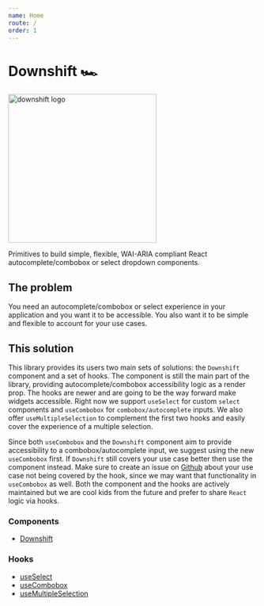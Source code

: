 ```yaml
---
name: Home
route: /
order: 1
---
```


# Downshift 🏎

<img
  src="https://downshift.netlify.com/logo/downshift.svg"
  alt="downshift logo"
  title="downshift logo"
  width="300"
/>

Primitives to build simple, flexible, WAI-ARIA compliant React
autocomplete/combobox or select dropdown components.

## The problem

You need an autocomplete/combobox or select experience in your application and
you want it to be accessible. You also want it to be simple and flexible to
account for your use cases.

## This solution

This library provides its users two main sets of solutions: the `Downshift`
component and a set of hooks. The component is still the main part of the
library, providing autocomplete/combobox accessibility logic as a render prop.
The hooks are newer and are going to be the way forward make widgets accessible.
Right now we support `useSelect` for custom `select` components and
`useCombobox` for `combobox/autocomplete` inputs. We also offer
`useMultipleSelection` to complement the first two hooks and easily cover the
experience of a multiple selection.

Since both `useCombobox` and the `Downshift` component aim to provide
accessibility to a combobox/autocomplete input, we suggest using the new
`useCombobox` first. If `Downshift` still covers your use case better then use
the component instead. Make sure to create an issue on [Github][github-page]
about your use case not being covered by the hook, since we may want that
functionality in `useCombobox` as well. Both the component and the hooks are
actively maintained but we are cool kids from the future and prefer to share
`React` logic via hooks.

### Components

- [Downshift](/downshift)

### Hooks

- [useSelect](/use-select)
- [useCombobox](/use-combobox)
- [useMultipleSelection](/use-multiple-selection)

[github-page]: https://github.com/downshift-js/downshift

